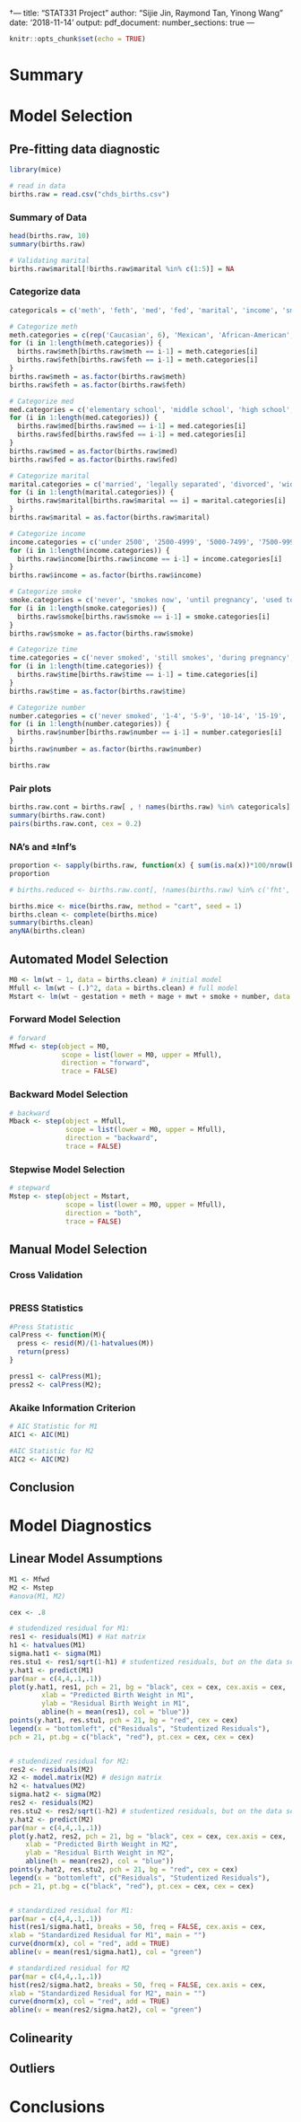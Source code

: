 †---
title: "STAT331 Project"
author: "Sijie Jin, Raymond Tan, Yinong Wang"
date: '2018-11-14'
output: 
  pdf_document:
    number_sections: true
---

```r
knitr::opts_chunk$set(echo = TRUE)
```

# Summary

# Model Selection

## Pre-fitting data diagnostic

```r
library(mice)

# read in data
births.raw = read.csv("chds_births.csv")
```

### Summary of Data

```r
head(births.raw, 10)
summary(births.raw)

# Validating marital
births.raw$marital[!births.raw$marital %in% c(1:5)] = NA
```

### Categorize data

```r
categoricals = c('meth', 'feth', 'med', 'fed', 'marital', 'income', 'smoke', 'time', 'number')#, 'parity', 'mht', 'fht')

# Categorize meth
meth.categories = c(rep('Caucasian', 6), 'Mexican', 'African-American', 'Asian', 'Mixed', 'Other')
for (i in 1:length(meth.categories)) {
  births.raw$meth[births.raw$meth == i-1] = meth.categories[i]
  births.raw$feth[births.raw$feth == i-1] = meth.categories[i]
}
births.raw$meth = as.factor(births.raw$meth)
births.raw$feth = as.factor(births.raw$feth)

# Categorize med
med.categories = c('elementary school', 'middle school', 'high school', 'high school + trade school', 'high school + some college', 'college graduate', 'trade school', 'high school unclear')
for (i in 1:length(med.categories)) {
  births.raw$med[births.raw$med == i-1] = med.categories[i]
  births.raw$fed[births.raw$fed == i-1] = med.categories[i]
}
births.raw$med = as.factor(births.raw$med)
births.raw$fed = as.factor(births.raw$fed)

# Categorize marital
marital.categories = c('married', 'legally separated', 'divorced', 'widowed', 'never married')
for (i in 1:length(marital.categories)) {
  births.raw$marital[births.raw$marital == i] = marital.categories[i]
}
births.raw$marital = as.factor(births.raw$marital)

# Categorize income
income.categories = c('under 2500', '2500-4999', '5000-7499', '7500-9999', '10000-12499', '12500-14999', '15000-17499', '17500-19999', '20000-22499', 'over 22500')
for (i in 1:length(income.categories)) {
  births.raw$income[births.raw$income == i-1] = income.categories[i]
}
births.raw$income = as.factor(births.raw$income)

# Categorize smoke
smoke.categories = c('never', 'smokes now', 'until pregnancy', 'used to, not anymore')
for (i in 1:length(smoke.categories)) {
  births.raw$smoke[births.raw$smoke == i-1] = smoke.categories[i]
}
births.raw$smoke = as.factor(births.raw$smoke)

# Categorize time
time.categories = c('never smoked', 'still smokes', 'during pregnancy', 'less than a year', '1-2 years', '2-3 years', '3-4 years', '5-9 years', 'more than 10 years', 'quit but don’t know when')
for (i in 1:length(time.categories)) {
  births.raw$time[births.raw$time == i-1] = time.categories[i]
}
births.raw$time = as.factor(births.raw$time)

# Categorize number
number.categories = c('never smoked', '1-4', '5-9', '10-14', '15-19', '20-29', '30-39', '40-60', 'more than 60', 'smoked but don’t know how much')
for (i in 1:length(number.categories)) {
  births.raw$number[births.raw$number == i-1] = number.categories[i]
}
births.raw$number = as.factor(births.raw$number)

births.raw
```

### Pair plots

```r
births.raw.cont = births.raw[ , ! names(births.raw) %in% categoricals]
summary(births.raw.cont)
pairs(births.raw.cont, cex = 0.2)
```

### NA's and $\pm$Inf's

```r
proportion <- sapply(births.raw, function(x) { sum(is.na(x))*100/nrow(births.raw) })
proportion

# births.reduced <- births.raw.cont[, !names(births.raw) %in% c('fht', 'fwt')]

births.mice <- mice(births.raw, method = "cart", seed = 1)
births.clean <- complete(births.mice)
summary(births.clean)
anyNA(births.clean)
```

## Automated Model Selection

```r
M0 <- lm(wt ~ 1, data = births.clean) # initial model
Mfull <- lm(wt ~ (.)^2, data = births.clean) # full model
Mstart <- lm(wt ~ gestation + meth + mage + mwt + smoke + number, data = births.clean) # start model
```

### Forward Model Selection

```r
# forward
Mfwd <- step(object = M0,
             scope = list(lower = M0, upper = Mfull),
             direction = "forward",
             trace = FALSE)
```

### Backward Model Selection

```r
# backward
Mback <- step(object = Mfull, 
              scope = list(lower = M0, upper = Mfull),
              direction = "backward", 
              trace = FALSE)
```

### Stepwise Model Selection

```r
# stepward
Mstep <- step(object = Mstart, 
              scope = list(lower = M0, upper = Mfull),
              direction = "both", 
              trace = FALSE)
```

## Manual Model Selection

### Cross Validation

```r

```

### PRESS Statistics

```r
#Press Statistic
calPress <- function(M){
  press <- resid(M)/(1-hatvalues(M))
  return(press)
}

press1 <- calPress(M1);
press2 <- calPress(M2);
```



### Akaike Information Criterion
```r
# AIC Statistic for M1
AIC1 <- AIC(M1)

#AIC Statistic for M2
AIC2 <- AIC(M2)
```



## Conclusion

# Model Diagnostics

## Linear Model Assumptions
```r
M1 <- Mfwd
M2 <- Mstep
#anova(M1, M2)

cex <- .8

# studendized residual for M1:
res1 <- residuals(M1) # Hat matrix
h1 <- hatvalues(M1)
sigma.hat1 <- sigma(M1)
res.stu1 <- res1/sqrt(1-h1) # studentized residuals, but on the data scale
y.hat1 <- predict(M1)
par(mar = c(4,4,.1,.1))
plot(y.hat1, res1, pch = 21, bg = "black", cex = cex, cex.axis = cex,
        xlab = "Predicted Birth Weight in M1",
        ylab = "Residual Birth Weight in M1",
        abline(h = mean(res1), col = "blue"))
points(y.hat1, res.stu1, pch = 21, bg = "red", cex = cex)
legend(x = "bottomleft", c("Residuals", "Studentized Residuals"),
pch = 21, pt.bg = c("black", "red"), pt.cex = cex, cex = cex)


# studendized residual for M2:
res2 <- residuals(M2) 
X2 <- model.matrix(M2) # design matrix
h2 <- hatvalues(M2)
sigma.hat2 <- sigma(M2)
res2 <- residuals(M2)
res.stu2 <- res2/sqrt(1-h2) # studentized residuals, but on the data scale
y.hat2 <- predict(M2)
par(mar = c(4,4,.1,.1))
plot(y.hat2, res2, pch = 21, bg = "black", cex = cex, cex.axis = cex,
    xlab = "Predicted Birth Weight in M2", 
    ylab = "Residual Birth Weight in M2", 
    abline(h = mean(res2), col = "blue"))
points(y.hat2, res.stu2, pch = 21, bg = "red", cex = cex)
legend(x = "bottomleft", c("Residuals", "Studentized Residuals"),
pch = 21, pt.bg = c("black", "red"), pt.cex = cex, cex = cex)


# standardized residual for M1:
par(mar = c(4,4,.1,.1))
hist(res1/sigma.hat1, breaks = 50, freq = FALSE, cex.axis = cex,
xlab = "Standardized Residual for M1", main = "")
curve(dnorm(x), col = "red", add = TRUE)
abline(v = mean(res1/sigma.hat1), col = "green")

# standardized residual for M2
par(mar = c(4,4,.1,.1))
hist(res2/sigma.hat2, breaks = 50, freq = FALSE, cex.axis = cex,
xlab = "Standardized Residual for M2", main = "")
curve(dnorm(x), col = "red", add = TRUE)
abline(v = mean(res2/sigma.hat2), col = "green")
```

## Colinearity

## Outliers

# Conclusions

